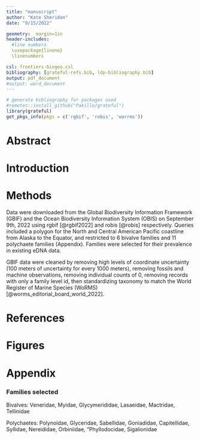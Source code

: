 ```yaml
---
title: "manuscript"
author: "Kate Sheridan"
date: "9/15/2022"

geometry:  margin=1in
header-includes:
  #line numbers
  \usepackage{lineno}
  \linenumbers

csl: frontiers-biogeo.csl
bibliography: [grateful-refs.bib, ldp-bibliography.bib]
output: pdf_document
#output: word_document
---
```


```r
# generate bibliography for packages used
#remotes::install_github("Pakillo/grateful")
library(grateful)
get_pkgs_info(pkgs = c('rgbif', 'robis', 'worrms'))
```

# Abstract

# Introduction

# Methods

Data were downloaded from the Global Biodiversity Information Framework (GBIF) and the Ocean Biodiversity Information System (OBIS) on September 9th, 2022 using rgbif [@rgbif2022] and robis [@robis] respectively. Queries included a polygon for the North and Central American Pacific coastline from Alaska to the Equator, and restricted to 6 bivalve families and 11 polychaete families (Appendix). Families were selected for their prevalence in existing eDNA data.

GBIF data were cleaned by removing high levels of coordinate uncertainty (100 meters of uncertainty for every 1000 meters), removing fossils and machine observations, removing individual counts of 0, removing records with only a family level id, then standardizing taxonomy to match the World Register of Marine Species (WoRMS) [@worms_editorial_board_world_2022].

# References

::: {#refs}
:::

# Figures

# Appendix

### Families selected

Bivalves: Veneridae, Myidae, Glycymerididae, Lasaeidae, Mactridae, Tellinidae

Polychaetes: Polynoidae, Glyceridae, Sabellidae, Goniadidae, Capitellidae, Syllidae, Nereididae, Orbiniidae, "Phyllodocidae, Sigalionidae
